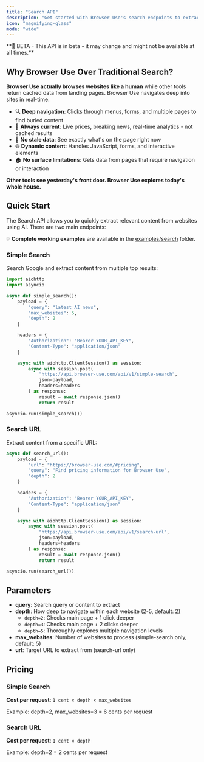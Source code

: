 ```yaml
---
title: "Search API"
description: "Get started with Browser Use's search endpoints to extract content from websites"
icon: "magnifying-glass"
mode: "wide"
---
```


<Warning>
  **🧪 BETA - This API is in beta - it may change and might not be available at
  all times.**
</Warning>

## Why Browser Use Over Traditional Search?

**Browser Use actually browses websites like a human** while other tools return cached data from landing pages. Browser Use navigates deep into sites in real-time:

- 🔍 **Deep navigation**: Clicks through menus, forms, and multiple pages to find buried content
- 🚀 **Always current**: Live prices, breaking news, real-time analytics - not cached results
- 🎯 **No stale data**: See exactly what's on the page right now
- 🌐 **Dynamic content**: Handles JavaScript, forms, and interactive elements
- 🏠 **No surface limitations**: Gets data from pages that require navigation or interaction

**Other tools see yesterday's front door. Browser Use explores today's whole house.**

## Quick Start

The Search API allows you to quickly extract relevant content from websites using AI. There are two main endpoints:

💡 **Complete working examples** are available in the [examples/search](https://github.com/browser-use/browser-use/tree/main/examples/search) folder.

### Simple Search

Search Google and extract content from multiple top results:

```python
import aiohttp
import asyncio

async def simple_search():
    payload = {
        "query": "latest AI news",
        "max_websites": 5,
        "depth": 2
    }

    headers = {
        "Authorization": "Bearer YOUR_API_KEY",
        "Content-Type": "application/json"
    }

    async with aiohttp.ClientSession() as session:
        async with session.post(
            "https://api.browser-use.com/api/v1/simple-search",
            json=payload,
            headers=headers
        ) as response:
            result = await response.json()
            return result

asyncio.run(simple_search())
```

### Search URL

Extract content from a specific URL:

```python
async def search_url():
    payload = {
        "url": "https://browser-use.com/#pricing",
        "query": "Find pricing information for Browser Use",
        "depth": 2
    }

    headers = {
        "Authorization": "Bearer YOUR_API_KEY",
        "Content-Type": "application/json"
    }

    async with aiohttp.ClientSession() as session:
        async with session.post(
            "https://api.browser-use.com/api/v1/search-url",
            json=payload,
            headers=headers
        ) as response:
            result = await response.json()
            return result

asyncio.run(search_url())
```

## Parameters

- **query**: Search query or content to extract
- **depth**: How deep to navigate within each website (2-5, default: 2)
  - `depth=2`: Checks main page + 1 click deeper
  - `depth=3`: Checks main page + 2 clicks deeper
  - `depth=5`: Thoroughly explores multiple navigation levels
- **max_websites**: Number of websites to process (simple-search only, default: 5)
- **url**: Target URL to extract from (search-url only)

## Pricing

### Simple Search

**Cost per request**: `1 cent × depth × max_websites`

Example: depth=2, max_websites=3 = 6 cents per request

### Search URL

**Cost per request**: `1 cent × depth`

Example: depth=2 = 2 cents per request
